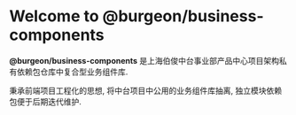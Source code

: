 
<Meta title="Introduction/Introduction" />

# Welcome to @burgeon/business-components

**@burgeon/business-components** 是上海伯俊中台事业部产品中心项目架构私有依赖包仓库中复合型业务组件库.

秉承前端项目工程化的思想, 将中台项目中公用的业务组件库抽离, 独立模块依赖包便于后期迭代维护.